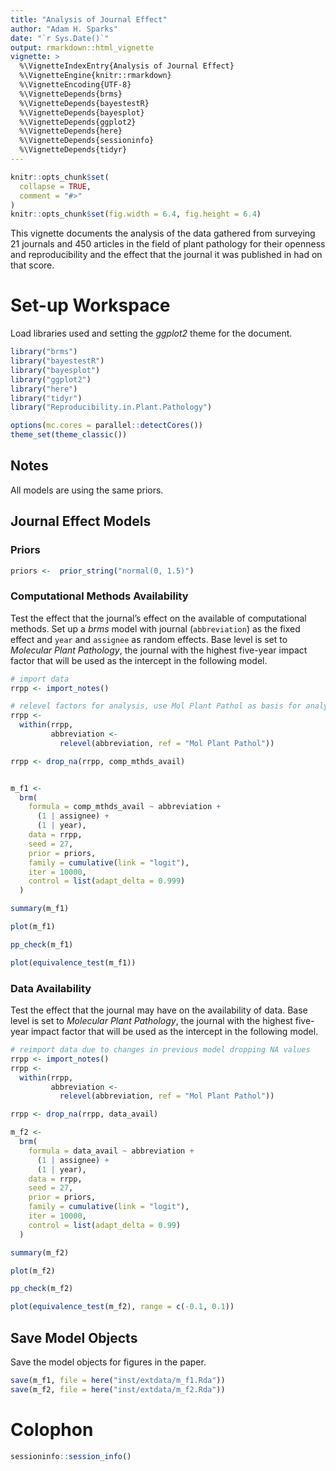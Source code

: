 ```yaml
---
title: "Analysis of Journal Effect"
author: "Adam H. Sparks"
date: "`r Sys.Date()`"
output: rmarkdown::html_vignette
vignette: >
  %\VignetteIndexEntry{Analysis of Journal Effect}
  %\VignetteEngine{knitr::rmarkdown}
  %\VignetteEncoding{UTF-8}
  %\VignetteDepends{brms}
  %\VignetteDepends{bayestestR}
  %\VignetteDepends{bayesplot}
  %\VignetteDepends{ggplot2}
  %\VignetteDepends{here}
  %\VignetteDepends{sessioninfo}
  %\VignetteDepends{tidyr}
---
```


```r
knitr::opts_chunk$set(
  collapse = TRUE,
  comment = "#>"
)
knitr::opts_chunk$set(fig.width = 6.4, fig.height = 6.4)
```

This vignette documents the analysis of the data gathered from surveying 21 journals and 450 articles in the field of plant pathology for their openness and reproducibility and the effect that the journal it was published in had on that score.

# Set-up Workspace

Load libraries used and setting the *ggplot2* theme for the document.

```r
library("brms")
library("bayestestR")
library("bayesplot")
library("ggplot2")
library("here")
library("tidyr")
library("Reproducibility.in.Plant.Pathology")

options(mc.cores = parallel::detectCores())
theme_set(theme_classic())
```

## Notes

All models are using the same priors.

## Journal Effect Models

### Priors

```r
priors <-  prior_string("normal(0, 1.5)")
```

### Computational Methods Availability

Test the effect that the journal's effect on the available of computational methods.
Set up a *brms* model with journal (`abbreviation`) as the fixed effect and `year` and `assignee` as random effects.
Base level is set to *Molecular Plant Pathology*, the journal with the highest five-year impact factor that will be used as the intercept in the following model.

```r
# import data
rrpp <- import_notes()

# relevel factors for analysis, use Mol Plant Pathol as basis for analysis, highest IF
rrpp <-
  within(rrpp,
         abbreviation <-
           relevel(abbreviation, ref = "Mol Plant Pathol"))

rrpp <- drop_na(rrpp, comp_mthds_avail)


m_f1 <-
  brm(
    formula = comp_mthds_avail ~ abbreviation +
      (1 | assignee) +
      (1 | year),
    data = rrpp,
    seed = 27,
    prior = priors,
    family = cumulative(link = "logit"),
    iter = 10000,
    control = list(adapt_delta = 0.999)
  )

summary(m_f1)

plot(m_f1)

pp_check(m_f1)

plot(equivalence_test(m_f1))
```

### Data Availability

Test the effect that the journal may have on the availability of data.
Base level is set to *Molecular Plant Pathology*, the journal with the highest five-year impact factor that will be used as the intercept in the following model.

```r
# reimport data due to changes in previous model dropping NA values
rrpp <- import_notes()
rrpp <-
  within(rrpp,
         abbreviation <-
           relevel(abbreviation, ref = "Mol Plant Pathol"))

rrpp <- drop_na(rrpp, data_avail)

m_f2 <-
  brm(
    formula = data_avail ~ abbreviation +
      (1 | assignee) +
      (1 | year),
    data = rrpp,
    seed = 27,
    prior = priors,
    family = cumulative(link = "logit"),
    iter = 10000,
    control = list(adapt_delta = 0.99)
  )

summary(m_f2)

plot(m_f2)

pp_check(m_f2)

plot(equivalence_test(m_f2), range = c(-0.1, 0.1))
```

## Save Model Objects

Save the model objects for figures in the paper.

```r
save(m_f1, file = here("inst/extdata/m_f1.Rda"))
save(m_f2, file = here("inst/extdata/m_f2.Rda"))
```

# Colophon

```r
sessioninfo::session_info()
```
